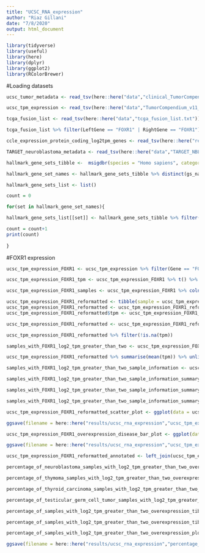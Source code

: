 ```yaml
---
title: "UCSC_RNA_expression"
author: "Riaz Gillani"
date: "7/8/2020"
output: html_document
---
```


```r

library(tidyverse)
library(useful)
library(here)
library(dplyr)
library(ggplot2)
library(RColorBrewer)

```

#Loading datasets
```r
ucsc_tumor_metadata <- read_tsv(here::here("data","clinical_TumorCompendium_v11_PolyA_2020-04-09.tsv"))

ucsc_tpm_expression <- read_tsv(here::here("data","TumorCompendium_v11_PolyA_hugo_log2tpm_58581genes_2020-04-09.tsv"))

tcga_fusion_list <- read_tsv(here::here("data","tcga_fusion_list.txt"))

tcga_fusion_list %>% filter(LeftGene == "FOXR1" | RightGene == "FOXR1")

ccle_expression_protein_coding_log2tpm_genes <- read_tsv(here::here("results/datatables","ccle_expression_protein_coding_log2tpm_colnames_tibble.tsv")) %>% unlist() %>% unname()

TARGET_neuroblastoma_metadata <- read_tsv(here::here("data","TARGET_NBL_ClinicalData_Discovery_20170525.txt"))

hallmark_gene_sets_tibble <-  msigdbr(species = "Homo sapiens", category = "H")

hallmark_gene_set_names <- hallmark_gene_sets_tibble %>% distinct(gs_name) %>% unlist() %>% unname()

hallmark_gene_sets_list <- list()

count = 0

for(set in hallmark_gene_set_names){

hallmark_gene_sets_list[[set]] <- hallmark_gene_sets_tibble %>% filter(gs_name == set) %>% distinct(gene_symbol) %>% unlist() %>% unname()  

count = count+1
print(count)
  
}

```

#FOXR1 expression
```r
ucsc_tpm_expression_FOXR1 <- ucsc_tpm_expression %>% filter(Gene == "FOXR1")

ucsc_tpm_expression_FOXR1_tpm <- ucsc_tpm_expression_FOXR1 %>% t() %>% as_tibble()

ucsc_tpm_expression_FOXR1_samples <- ucsc_tpm_expression_FOXR1 %>% colnames()

ucsc_tpm_expression_FOXR1_reformatted <- tibble(sample = ucsc_tpm_expression_FOXR1_samples, tpm = ucsc_tpm_expression_FOXR1_tpm$V1)
ucsc_tpm_expression_FOXR1_reformatted <- ucsc_tpm_expression_FOXR1_reformatted[-1,]
ucsc_tpm_expression_FOXR1_reformatted$tpm <- ucsc_tpm_expression_FOXR1_reformatted$tpm %>% as.double()

ucsc_tpm_expression_FOXR1_reformatted <- ucsc_tpm_expression_FOXR1_reformatted %>% mutate(log2_tpm_greater_than_two = ifelse(tpm > 2, "log2(TPM + 1) > 2", "log2(TPM + 1) ≤ 2"))

ucsc_tpm_expression_FOXR1_reformatted %>% filter(!is.na(tpm))

samples_with_FOXR1_log2_tpm_greater_than_two <- ucsc_tpm_expression_FOXR1_reformatted %>% filter(log2_tpm_greater_than_two == "log2(TPM + 1) > 2")

ucsc_tpm_expression_FOXR1_reformatted %>% summarise(mean(tpm)) %>% unlist() %>% unname()

samples_with_FOXR1_log2_tpm_greater_than_two_sample_information <- ucsc_tumor_metadata %>% filter(th_sampleid %in% samples_with_FOXR1_log2_tpm_greater_than_two$sample)

samples_with_FOXR1_log2_tpm_greater_than_two_sample_information_summary <- samples_with_FOXR1_log2_tpm_greater_than_two_sample_information %>% group_by(disease) %>% summarise(count = n()) %>% mutate(disease_group = c("Other","Other","Other","Other","Neuroblastoma","Testicular germ cell tumor","Thymoma","Thyroid carcinoma","Other"))

samples_with_FOXR1_log2_tpm_greater_than_two_sample_information_summary_disease_group <- samples_with_FOXR1_log2_tpm_greater_than_two_sample_information_summary %>% group_by(disease_group) %>% summarise(count = sum(count))

samples_with_FOXR1_log2_tpm_greater_than_two_sample_information_summary_disease_group$disease_group <- factor(samples_with_FOXR1_log2_tpm_greater_than_two_sample_information_summary_disease_group$disease_group, levels = c("Other", "Thyroid carcinoma", "Neuroblastoma", "Thymoma", "Testicular germ cell tumor"))

ucsc_tpm_expression_FOXR1_reformatted_scatter_plot <- ggplot(data = ucsc_tpm_expression_FOXR1_reformatted, mapping = aes(x = "", y = tpm, color = log2_tpm_greater_than_two)) + geom_jitter() + scale_color_manual(values = c("red","black")) + geom_hline(yintercept = 2, linetype = "dashed", color = "black", size = 1) + labs(title = "FOXR1 RNA expression across\nUCSC Treehouse cancer samples", x = "", y = expression(log[2](TPM+1)))+ theme_bw() + theme(panel.border = element_blank(), panel.grid.major = element_blank(), panel.grid.minor = element_blank(), axis.line = element_line(colour = "black"), axis.ticks.x=element_blank(), axis.text.y = element_text(size = 20, color = "black"), axis.text.x = element_text(size = 20, color = "black"), axis.title = element_text(size = 20, color = "black"), title = element_text(size = 20, color = "black"), legend.position="none")

ggsave(filename = here::here("results/ucsc_rna_expression","ucsc_tpm_expression_FOXR1_reformatted_scatter_plot.png"), plot = ucsc_tpm_expression_FOXR1_reformatted_scatter_plot)

ucsc_tpm_expression_FOXR1_overexpression_disease_bar_plot <- ggplot(data = samples_with_FOXR1_log2_tpm_greater_than_two_sample_information_summary_disease_group, mapping = aes(x = "", y = count, fill = disease_group))+geom_bar(position = "stack", stat = "identity", color = "black") + labs(x = "", y = "Sample count") + labs(title = "Disease types of samples\nwith FOXR1 overexpression", x = "", y = "Sample count") + scale_x_discrete(labels = function(x) str_wrap(x, width = 10)) + theme_bw() + theme(panel.border = element_blank(), panel.grid.major = element_blank(), panel.grid.minor = element_blank(), axis.line = element_line(colour = "black"), axis.ticks.x=element_blank(), axis.ticks.y=element_blank(), axis.text.y = element_text(size = 20, color = "black"), axis.text.x = element_text(size = 20, color = "black"), axis.title = element_text(size = 20, color = "black"), title = element_text(size = 20, color = "black"), legend.text = element_text(size = 20, color = "black"), legend.position="right", legend.box="vertical", legend.margin=margin(), legend.title = element_blank()) + scale_fill_manual(values = c("white","#BDC9E1","#67A9CF","#1C9099","#016C59"))

ggsave(filename = here::here("results/ucsc_rna_expression","ucsc_tpm_expression_FOXR1_overexpression_disease_bar_plot.png"), plot = ucsc_tpm_expression_FOXR1_overexpression_disease_bar_plot)

ucsc_tpm_expression_FOXR1_reformatted_annotated <- left_join(ucsc_tpm_expression_FOXR1_reformatted, ucsc_tumor_metadata, by = c("sample" = "th_sampleid"))

percentage_of_neuroblastoma_samples_with_log2_tpm_greater_than_two_overexpression <- (ucsc_tpm_expression_FOXR1_reformatted_annotated %>% filter(sample %in% samples_with_FOXR1_log2_tpm_greater_than_two_sample_information$th_sampleid & disease == "neuroblastoma") %>% summarize(n_distinct(sample)) %>% unlist() %>% unname())/(ucsc_tpm_expression_FOXR1_reformatted_annotated %>% filter(disease == "neuroblastoma") %>% summarize(n_distinct(sample)) %>% unlist() %>% unname())*100

percentage_of_thymoma_samples_with_log2_tpm_greater_than_two_overexpression <- (ucsc_tpm_expression_FOXR1_reformatted_annotated %>% filter(sample %in% samples_with_FOXR1_log2_tpm_greater_than_two_sample_information$th_sampleid & disease == "thymoma") %>% summarize(n_distinct(sample)) %>% unlist() %>% unname())/(ucsc_tpm_expression_FOXR1_reformatted_annotated %>% filter(disease == "thymoma") %>% summarize(n_distinct(sample)) %>% unlist() %>% unname())*100

percentage_of_thyroid_carcinoma_samples_with_log2_tpm_greater_than_two_overexpression <- (ucsc_tpm_expression_FOXR1_reformatted_annotated %>% filter(sample %in% samples_with_FOXR1_log2_tpm_greater_than_two_sample_information$th_sampleid & disease == "thyroid carcinoma") %>% summarize(n_distinct(sample)) %>% unlist() %>% unname())/(ucsc_tpm_expression_FOXR1_reformatted_annotated %>% filter(disease == "thyroid carcinoma") %>% summarize(n_distinct(sample)) %>% unlist() %>% unname())*100

percentage_of_testicular_germ_cell_tumor_samples_with_log2_tpm_greater_than_two_overexpression <- (ucsc_tpm_expression_FOXR1_reformatted_annotated %>% filter(sample %in% samples_with_FOXR1_log2_tpm_greater_than_two_sample_information$th_sampleid & disease == "testicular germ cell tumor") %>% summarize(n_distinct(sample)) %>% unlist() %>% unname())/(ucsc_tpm_expression_FOXR1_reformatted_annotated %>% filter(disease == "testicular germ cell tumor") %>% summarize(n_distinct(sample)) %>% unlist() %>% unname())*100

percentage_of_samples_with_log2_tpm_greater_than_two_overexpression_tibble <- tibble(disease = c("Neuroblastoma","Thymoma","Thyroid carcinoma","Testicular germ cell tumor"), percentage = c(percentage_of_neuroblastoma_samples_with_log2_tpm_greater_than_two_overexpression,percentage_of_thymoma_samples_with_log2_tpm_greater_than_two_overexpression,percentage_of_thyroid_carcinoma_samples_with_log2_tpm_greater_than_two_overexpression,percentage_of_testicular_germ_cell_tumor_samples_with_log2_tpm_greater_than_two_overexpression))

percentage_of_samples_with_log2_tpm_greater_than_two_overexpression_tibble$disease <- factor(percentage_of_samples_with_log2_tpm_greater_than_two_overexpression_tibble$disease, levels = c("Thyroid carcinoma", "Neuroblastoma", "Thymoma", "Testicular germ cell tumor"))

percentage_of_samples_with_log2_tpm_greater_than_two_overexpression_plot <- ggplot(data = percentage_of_samples_with_log2_tpm_greater_than_two_overexpression_tibble, mapping = aes(x = reorder(disease, -percentage), y = percentage, fill = disease))+geom_bar(color = "black", stat = "identity") + labs(title = "Proportion of samples with FOXR1\noverexpression by disease type", x = "", y = "%") + scale_x_discrete(labels = function(x) str_wrap(x, width = 10)) + theme_bw() + theme(panel.border = element_blank(), panel.grid.major = element_blank(), panel.grid.minor = element_blank(), axis.line = element_line(colour = "black"), axis.ticks.x=element_blank(), axis.ticks.y=element_blank(), axis.text.y = element_text(size = 20, color = "black"), axis.text.x = element_text(size = 18, color = "black"), axis.title = element_text(size = 20, color = "black"), title = element_text(size = 20, color = "black"), legend.position = "none") + scale_y_continuous(limits = c(0,60), breaks = c(0,10,20,30,40,50,60)) + scale_fill_manual(values = c("#BDC9E1","#67A9CF","#1C9099","#016C59"))

ggsave(filename = here::here("results/ucsc_rna_expression","percentage_of_samples_with_log2_tpm_greater_than_two_overexpression_plot.png"), plot = percentage_of_samples_with_log2_tpm_greater_than_two_overexpression_plot)

```

